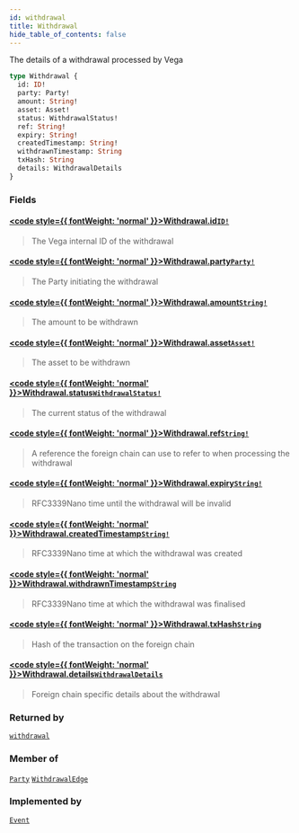 ```yaml
---
id: withdrawal
title: Withdrawal
hide_table_of_contents: false
---
```








The details of a withdrawal processed by Vega

```graphql
type Withdrawal {
  id: ID!
  party: Party!
  amount: String!
  asset: Asset!
  status: WithdrawalStatus!
  ref: String!
  expiry: String!
  createdTimestamp: String!
  withdrawnTimestamp: String
  txHash: String
  details: WithdrawalDetails
}
```


### Fields

#### [<code style={{ fontWeight: 'normal' }}>Withdrawal.<b>id</b></code>](#)<Bullet />[`ID!`](/testnet/api/graphql/scalars/id) <Badge class="secondary" text="non-null"/> <Badge class="secondary" text="scalar"/>
> The Vega internal ID of the withdrawal
> 

#### [<code style={{ fontWeight: 'normal' }}>Withdrawal.<b>party</b></code>](#)<Bullet />[`Party!`](/testnet/api/graphql/objects/party) <Badge class="secondary" text="non-null"/> <Badge class="secondary" text="object"/>
> The Party initiating the withdrawal
> 

#### [<code style={{ fontWeight: 'normal' }}>Withdrawal.<b>amount</b></code>](#)<Bullet />[`String!`](/testnet/api/graphql/scalars/string) <Badge class="secondary" text="non-null"/> <Badge class="secondary" text="scalar"/>
> The amount to be withdrawn
> 

#### [<code style={{ fontWeight: 'normal' }}>Withdrawal.<b>asset</b></code>](#)<Bullet />[`Asset!`](/testnet/api/graphql/objects/asset) <Badge class="secondary" text="non-null"/> <Badge class="secondary" text="object"/>
> The asset to be withdrawn
> 

#### [<code style={{ fontWeight: 'normal' }}>Withdrawal.<b>status</b></code>](#)<Bullet />[`WithdrawalStatus!`](/testnet/api/graphql/enums/withdrawal-status) <Badge class="secondary" text="non-null"/> <Badge class="secondary" text="enum"/>
> The current status of the withdrawal
> 

#### [<code style={{ fontWeight: 'normal' }}>Withdrawal.<b>ref</b></code>](#)<Bullet />[`String!`](/testnet/api/graphql/scalars/string) <Badge class="secondary" text="non-null"/> <Badge class="secondary" text="scalar"/>
> A reference the foreign chain can use to refer to when processing the withdrawal
> 

#### [<code style={{ fontWeight: 'normal' }}>Withdrawal.<b>expiry</b></code>](#)<Bullet />[`String!`](/testnet/api/graphql/scalars/string) <Badge class="secondary" text="non-null"/> <Badge class="secondary" text="scalar"/>
> RFC3339Nano time until the withdrawal will be invalid
> 

#### [<code style={{ fontWeight: 'normal' }}>Withdrawal.<b>createdTimestamp</b></code>](#)<Bullet />[`String!`](/testnet/api/graphql/scalars/string) <Badge class="secondary" text="non-null"/> <Badge class="secondary" text="scalar"/>
> RFC3339Nano time at which the withdrawal was created
> 

#### [<code style={{ fontWeight: 'normal' }}>Withdrawal.<b>withdrawnTimestamp</b></code>](#)<Bullet />[`String`](/testnet/api/graphql/scalars/string) <Badge class="secondary" text="scalar"/>
> RFC3339Nano time at which the withdrawal was finalised
> 

#### [<code style={{ fontWeight: 'normal' }}>Withdrawal.<b>txHash</b></code>](#)<Bullet />[`String`](/testnet/api/graphql/scalars/string) <Badge class="secondary" text="scalar"/>
> Hash of the transaction on the foreign chain
> 

#### [<code style={{ fontWeight: 'normal' }}>Withdrawal.<b>details</b></code>](#)<Bullet />[`WithdrawalDetails`](/testnet/api/graphql/unions/withdrawal-details) <Badge class="secondary" text="union"/>
> Foreign chain specific details about the withdrawal
> 



### Returned by

[`withdrawal`](/testnet/api/graphql/queries/withdrawal)  <Badge class="secondary" text="query"/>

### Member of

[`Party`](/testnet/api/graphql/objects/party)  <Badge class="secondary" text="object"/><Bullet />[`WithdrawalEdge`](/testnet/api/graphql/objects/withdrawal-edge)  <Badge class="secondary" text="object"/>

### Implemented by

[`Event`](/testnet/api/graphql/unions/event)  <Badge class="secondary" text="union"/>



